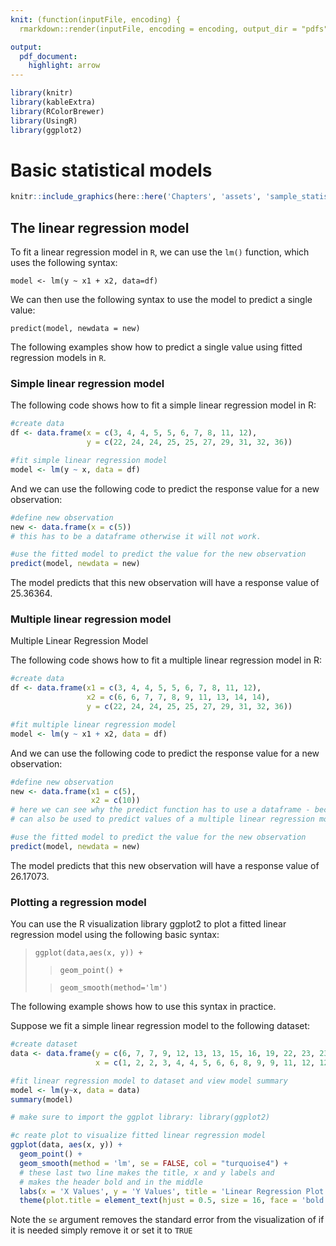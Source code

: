 ```yaml
---
knit: (function(inputFile, encoding) {
  rmarkdown::render(inputFile, encoding = encoding, output_dir = "pdfs") })

output:
  pdf_document:
    highlight: arrow
---
```


```r
library(knitr)
library(kableExtra)
library(RColorBrewer)
library(UsingR)
library(ggplot2)
```

# Basic statistical models

```r
knitr::include_graphics(here::here('Chapters', 'assets', 'sample_statistics.png'))
```

## The linear regression model

To fit a linear regression model in `R`, we can use the `lm()` function, which uses the following syntax:

`model <- lm(y ~ x1 + x2, data=df)`

We can then use the following syntax to use the model to predict a single value:

`predict(model, newdata = new)`

The following examples show how to predict a single value using fitted regression models in `R`.

### Simple linear regression model

The following code shows how to fit a simple linear regression model in R:

```r
#create data
df <- data.frame(x = c(3, 4, 4, 5, 5, 6, 7, 8, 11, 12),
                 y = c(22, 24, 24, 25, 25, 27, 29, 31, 32, 36))

#fit simple linear regression model
model <- lm(y ~ x, data = df)
```

And we can use the following code to predict the response value for a new observation:

```r
#define new observation
new <- data.frame(x = c(5))
# this has to be a dataframe otherwise it will not work.

#use the fitted model to predict the value for the new observation
predict(model, newdata = new)
```
The model predicts that this new observation will have a response value of $25.36364$.

### Multiple linear regression model

Multiple Linear Regression Model

The following code shows how to fit a multiple linear regression model in R:

```r
#create data
df <- data.frame(x1 = c(3, 4, 4, 5, 5, 6, 7, 8, 11, 12),
                 x2 = c(6, 6, 7, 7, 8, 9, 11, 13, 14, 14),
                 y = c(22, 24, 24, 25, 25, 27, 29, 31, 32, 36))

#fit multiple linear regression model
model <- lm(y ~ x1 + x2, data = df)
```
And we can use the following code to predict the response value for a new observation:

```r
#define new observation
new <- data.frame(x1 = c(5),
                  x2 = c(10))
# here we can see why the predict function has to use a dataframe - because it
# can also be used to predict values of a multiple linear regression model

#use the fitted model to predict the value for the new observation
predict(model, newdata = new)
```
The model predicts that this new observation will have a response value of $26.17073$.

### Plotting a regression model

You can use the R visualization library ggplot2 to plot a fitted linear regression model using the following basic syntax:



> `ggplot(data,aes(x, y)) +`
> 
>> `geom_point() +`
>
>>`geom_smooth(method='lm')`

The following example shows how to use this syntax in practice.

Suppose we fit a simple linear regression model to the following dataset:

```r
#create dataset
data <- data.frame(y = c(6, 7, 7, 9, 12, 13, 13, 15, 16, 19, 22, 23, 23, 25, 26),
                   x = c(1, 2, 2, 3, 4, 4, 5, 6, 6, 8, 9, 9, 11, 12, 12))

#fit linear regression model to dataset and view model summary
model <- lm(y~x, data = data)
summary(model)
```

```r
# make sure to import the ggplot library: library(ggplot2)

#c reate plot to visualize fitted linear regression model
ggplot(data, aes(x, y)) +
  geom_point() +
  geom_smooth(method = 'lm', se = FALSE, col = "turquoise4") +
  # these last two line makes the title, x and y labels and
  # makes the header bold and in the middle
  labs(x = 'X Values', y = 'Y Values', title = 'Linear Regression Plot') +
  theme(plot.title = element_text(hjust = 0.5, size = 16, face = 'bold'))
```
Note the `se` argument removes the standard error from the visualization of if it is needed simply remove it or set it to `TRUE`